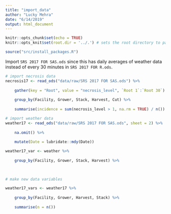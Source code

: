 ```yaml
---
title: "import_data"
author: "Lucky Mehra"
date: "6/14/2019"
output: html_document
---
```


```r
knitr::opts_chunk$set(echo = TRUE)
knitr::opts_knit$set(root.dir = '../.') # sets the root directory to parent directory of the directory where this .rmd file lives in
```

```r
source("src/install_packages.R")

```

Import `SRS 2017 FOR SAS.ods` since this has daily averages of weather data instead of every 30 minutes in `SRS 2017 FOR R.ods`.

```r
# import necrosis data
necrosis17 <- read_ods("data/raw/SRS 2017 FOR SAS.ods") %>% 
	
	gather(key = "Root", value = "necrosis_level", `Root 1`:`Root 30`) %>% 
	
	group_by(Facility, Grower, Stack, Harvest, Cut) %>% 
	
	summarise(incidence = sum(necrosis_level > 1, na.rm = TRUE) / n())

# import weather data	
weather17 <- read_ods("data/raw/SRS 2017 FOR SAS.ods", sheet = 2) %>% 
	
	na.omit() %>% 
	
	mutate(Date = lubridate::mdy(Date))
```

```r
weather17_var <- weather %>% 
	
	group_by(Facility, Grower, Stack, Harvest) %>% 
	
	

# make new data variables

weather17_vars <- weather17 %>% 
	
	group_by(Facility, Grower, Harvest, Stack) %>% 
	
	summarise(n = n())

```